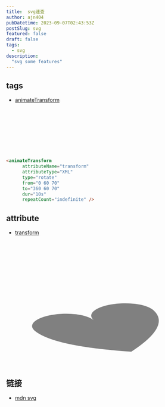 ```yaml
---
title:  svg速查
author: ajn404
pubDatetime: 2023-09-07T02:43:53Z
postSlug: svg
featured: false
draft: false
tags:
  - svg
description:
  "svg some features"
---
```


## tags


- [animateTransform](https://developer.mozilla.org/zh-CN/docs/Web/SVG/Element/animateTransform)

<svg
  width="120"
  height="120"
  viewBox="0 0 120 120"
  style="fill:none"
  version="1.1">
  <polygon points="60,30 90,90 30,90">
    <animateTransform
      attributeName="transform"
      attributeType="XML"
      type="rotate"
      from="0 60 70"
      to="360 60 70"
      dur="10s"
      repeatCount="indefinite" />
  </polygon>
</svg>


```html
<animateTransform
      attributeName="transform"
      attributeType="XML"
      type="rotate"
      from="0 60 70"
      to="360 60 70"
      dur="10s"
      repeatCount="indefinite" />
```


## attribute
- [transform](https://developer.mozilla.org/zh-CN/docs/Web/SVG/Attribute/transform)

<svg
  viewBox="-40 0 150 100"
  xmlns="http://www.w3.org/2000/svg"
  xmlns:xlink="http://www.w3.org/1999/xlink">
  <g
    fill="grey"
    transform="rotate(-10 50 100)
                translate(-36 45.5)
                skewX(40)
                scale(1.2 0.5)">
    <path
      id="heart"
      d="M 10,30 A 20,20 0,0,1 50,30 A 20,20 0,0,1 90,30 Q 90,60 50,90 Q 10,60 10,30 z" />
  </g>
</svg>

## 链接

- [mdn svg](https://developer.mozilla.org/zh-CN/docs/Web/SVG)
